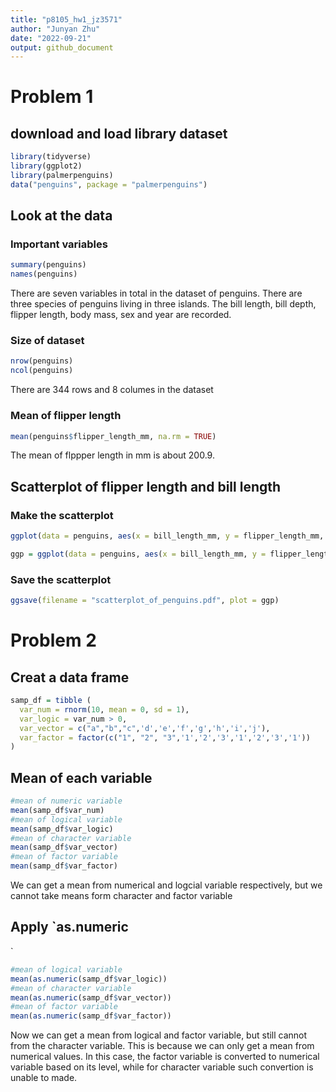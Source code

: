 ```yaml
---
title: "p8105_hw1_jz3571"
author: "Junyan Zhu"
date: "2022-09-21"
output: github_document
---
```


# Problem 1 

## download and load library dataset

```r
library(tidyverse)
library(ggplot2)
library(palmerpenguins)
data("penguins", package = "palmerpenguins")
```

## Look at the data

### Important variables
```r
summary(penguins)
names(penguins)
```

There are seven variables in total in the dataset of penguins. There are three species of penguins living in three islands. The bill length, bill depth, flipper length, body mass, sex and year are recorded.

### Size of dataset
```r
nrow(penguins)
ncol(penguins)
```

There are 344 rows and 8 columes in the dataset

### Mean of flipper length

```r
mean(penguins$flipper_length_mm, na.rm = TRUE)
```

The mean of flppper length in mm is about 200.9.

## Scatterplot of flipper length and bill length

### Make the scatterplot

```r
ggplot(data = penguins, aes(x = bill_length_mm, y = flipper_length_mm, color = species)) + geom_point()

ggp = ggplot(data = penguins, aes(x = bill_length_mm, y = flipper_length_mm, color = species)) + geom_point()
```

### Save the scatterplot


```r
ggsave(filename = "scatterplot_of_penguins.pdf", plot = ggp)
```

# Problem 2

## Creat a data frame

```r
samp_df = tibble (
  var_num = rnorm(10, mean = 0, sd = 1),
  var_logic = var_num > 0,
  var_vector = c("a","b","c",'d','e','f','g','h','i','j'),
  var_factor = factor(c("1", "2", "3",'1','2','3','1','2','3','1'))
)
```

## Mean of each variable

```r
#mean of numeric variable
mean(samp_df$var_num)
#mean of logical variable
mean(samp_df$var_logic)
#mean of character variable
mean(samp_df$var_vector)
#mean of factor variable
mean(samp_df$var_factor)
```

We can get a mean from numerical and logcial variable respectively, but we cannot take means form character and factor variable

## Apply `as.numeric

`
```r
#mean of logical variable
mean(as.numeric(samp_df$var_logic))
#mean of character variable
mean(as.numeric(samp_df$var_vector))
#mean of factor variable
mean(as.numeric(samp_df$var_factor))
```

Now we can get a mean from logical and factor variable, but still cannot from the character variable. This is because we can only get a mean from numerical values. In this case, the factor variable is converted to numerical variable based on its level, while for character variable such convertion is unable to made.
